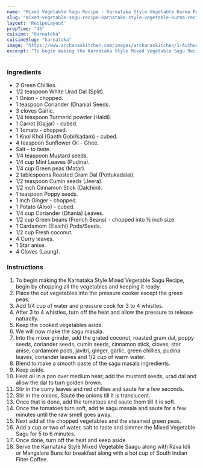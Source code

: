 ---
name: "Mixed Vegetable Sagu Recipe - Karnataka Style Vegetable Kurma Recipe"
slug: "mixed-vegetable-sagu-recipe-karnataka-style-vegetable-kurma-recipe"
layout: 'RecipeLayout'
prepTime: "45"
cuisine: "Karnataka"
cuisineSlug: "karnataka"
image: "https://www.archanaskitchen.com/images/archanaskitchen/1-Author/sibyl_sunitha/Mixed_Vegetable_Saagu_Recipe_Karnataka_Style_Mixed_Vegetable_Kurma-6_1600.jpg"
excerpt: "To begin making the Karnataka Style Mixed Vegetable Sagu Recipe, begin by chopping all the vegetables and keeping it ready"
---

### Ingredients

- 2 Green Chillies.
- 1/2 teaspoon White Urad Dal (Split).
- 1 Onion - chopped.
- 1 teaspoon Coriander (Dhania) Seeds.
- 3 cloves Garlic.
- 1/4 teaspoon Turmeric powder (Haldi).
- 1 Carrot (Gajjar) - cubed.
- 1 Tomato - chopped.
- 1 Knol Khol (Ganth Gobi/kadam) - cubed.
- 4 teaspoon Sunflower Oil - Ghee.
- Salt - to taste.
- 1/4 teaspoon Mustard seeds.
- 1/4 cup Mint Leaves (Pudina).
- 1/4 cup Green peas (Matar).
- 2 tablespoons Roasted Gram Dal (Pottukadalai).
- 1/2 teaspoon Cumin seeds (Jeera).
- 1/2 inch Cinnamon Stick (Dalchini).
- 1 teaspoon Poppy seeds.
- 1 inch Ginger - chopped.
- 1 Potato (Aloo) - cubed.
- 1/4 cup Coriander (Dhania) Leaves.
- 1/2 cup Green beans (French Beans) - chopped into ½ inch size.
- 1 Cardamom (Elaichi) Pods/Seeds.
- 1/2 cup Fresh coconut.
- 4 Curry leaves.
- 1 Star anise.
- 4 Cloves (Laung).

### Instructions

1. To begin making the Karnataka Style Mixed Vegetable Sagu Recipe, begin by chopping all the vegetables and keeping it ready.
1. Place the cut vegetables into the pressure cooker except the green peas.
1. Add 1/4 cup of water and pressure cook for 3 to 4 whistles.
1. After 3 to 4 whistles, turn off the heat and allow the pressure to release naturally.
1. Keep the cooked vegetables aside.
1. We will now make the sagu masala.
1. Into the mixer grinder, add the grated coconut, roasted gram dal, poppy seeds, coriander seeds, cumin seeds, cinnamon stick, cloves, star anise, cardamom pods, javitri, ginger, garlic, green chillies, pudina leaves,  coriander leaves and  1/2 cup of warm water.
1. Blend to make a smooth paste of the sagu masala ingredients.
1. Keep aside.
1. Heat oil in a pan over medium heat; add the mustard seeds, urad dal and allow the dal to turn golden brown.
1. Stir in the curry leaves and red chillies and saute for a few seconds.
1. Stir in the onions, Sauté the onions till it is translucent.
1. Once that is done, add the tomatoes and saute them till it is soft.
1. Once the tomatoes turn soft, add te sagu masala and saute for a few minutes until the raw smell goes away.
1. Next add all the chopped vegetables and the steamed green peas.
1. Add a cup or two of water, salt to taste and simmer the Mixed Vegetable Sagu for 5 to 6 minutes.
1. Once done, turn off the heat and keep aside.
1. Serve the Karnataka Style Mixed Vegetable Saagu along with Rava Idli or Mangalore Buns for breakfast along with a hot cup of South Indian Filter Coffee.
